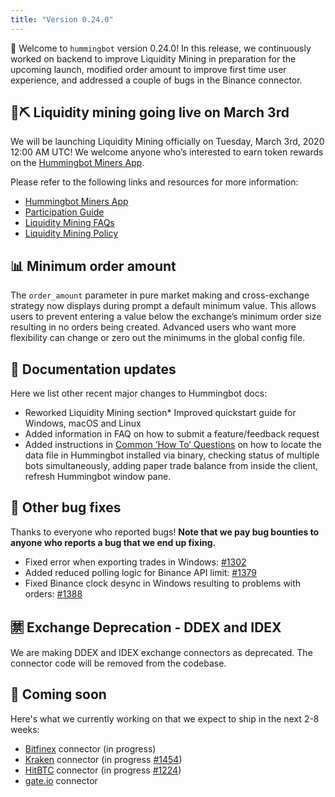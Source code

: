 ```yaml
---
title: "Version 0.24.0"
---
```


🚀 Welcome to `hummingbot` version 0.24.0! In this release, we continuously worked on backend to improve Liquidity Mining in preparation for the upcoming launch, modified order amount to improve first time user experience, and addressed a couple of bugs in the Binance connector.

## 🌊⛏ Liquidity mining going live on March 3rd

We will be launching Liquidity Mining officially on Tuesday, March 3rd, 2020 12:00 AM UTC! We welcome anyone who’s interested to earn token rewards on the [Hummingbot Miners App](https://miners.hummingbot.io).

Please refer to the following links and resources for more information:

- [Hummingbot Miners App](https://miners.hummingbot.io)
- [Participation Guide](https://docs.hummingbot.io/miner/liquidity-mining/overview/)
- [Liquidity Mining FAQs](https://docs.hummingbot.io/miner/faq/liquidity-mining/)
- [Liquidity Mining Policy](https://hummingbot.io/liquidity-mining-policy/)

## 📊 Minimum order amount

The `order_amount` parameter in pure market making and cross-exchange strategy now displays during prompt a default minimum value. This allows users to prevent entering a value below the exchange’s minimum order size resulting in no orders being created. Advanced users who want more flexibility can change or zero out the minimums in the global config file.

## 📓 Documentation updates

Here we list other recent major changes to Hummingbot docs:

- Reworked Liquidity Mining section\* Improved quickstart guide for Windows, macOS and Linux
- Added information in FAQ on how to submit a feature/feedback request
- Added instructions in [Common ‘How To’ Questions](https://docs.hummingbot.io/faq/troubleshooting/) on how to locate the data file in Hummingbot installed via binary, checking status of multiple bots simultaneously, adding paper trade balance from inside the client, refresh Hummingbot window pane.

## 🐞 Other bug fixes

Thanks to everyone who reported bugs! **Note that we pay bug bounties to anyone who reports a bug that we end up fixing.**

- Fixed error when exporting trades in Windows: [#1302](https://github.com/CoinAlpha/hummingbot/issues/1302)
- Added reduced polling logic for Binance API limit: [#1379](https://github.com/CoinAlpha/hummingbot/issues/1379)
- Fixed Binance clock desync in Windows resulting to problems with orders: [#1388](https://github.com/CoinAlpha/hummingbot/issues/1388)

## 🈲 Exchange Deprecation - DDEX and IDEX

We are making DDEX and IDEX exchange connectors as deprecated. The connector code will be removed from the codebase.

## 🚀 Coming soon

Here's what we currently working on that we expect to ship in the next 2-8 weeks:

- [Bitfinex](https://www.bitfinex.com/) connector (in progress)
- [Kraken](https://www.kraken.com/) connector (in progress [#1454](https://github.com/CoinAlpha/hummingbot/pull/1454))
- [HitBTC](https://hitbtc.com/) connector (in progress [#1224](https://github.com/CoinAlpha/hummingbot/pull/1224))
- [gate.io](https://gate.io) connector
